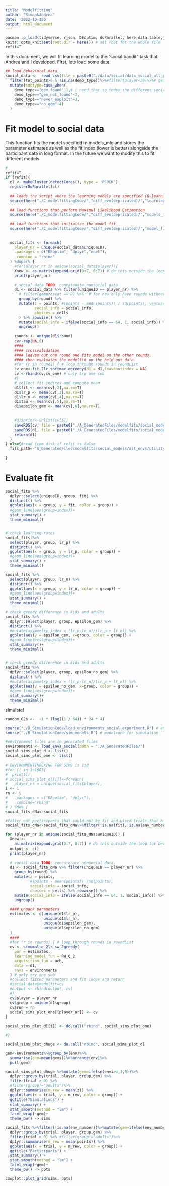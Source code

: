 ```yaml
---
title: "Modelfitting"
author: "Simon&Andrea"
date: '2022-10-120'
output: html_document
---
```


```r
pacman::p_load(tidyverse, rjson, DEoptim, doParallel, here,data.table,jsonlite,lme4,nnet)
knitr::opts_knit$set(root.dir = here()) # set root fot the whole file
refit=T
```

In this document, we will fit learning model to the "social bandit" task that Andrea and I developed. 
First, lets load some data.

```r

## load behavioral data
social_data <-  read_csv(file = paste0("./data/social/data_social_all_participants.csv")) %>%#drop_na()
  filter(tot_points>0 & !is.na(demo_type))%>%#filter(player<30)%>%# get a sub-sample of both adults and adolescents 
  mutate(soctype=case_when(
    demo_type=="gem_found"~1,# i need that to index the different social weight parameters
    demo_type=="gem_not_found"~2,
    demo_type=="never_exploit"~3,
    demo_type=="no_gem"~4)
  )

```

# Fit model to social data
This function fits the model specified in models_mle and stores the parameter estimates as well as the fit index (lower is better)
alongside the participant data in long format. In the future we want to modify this to fit different models

```r
# 
refit=T
if (refit){
  cl <- makeCluster(detectCores(), type = 'PSOCK')
  registerDoParallel(cl)
  
  ## loads the script where the learning models are specified (Q-learning, social Q-learning, UCB etc)
  source(here("./C_modelfittingCode/","diff_evo(depricated)/","learning_models.R"))
  
  ## load functions that perform Maximul Likelihood Estimation
  source(here("./C_modelfittingCode/","diff_evo(depricated)/","models_mle.R"))
  
  ## load functions that initialize the model fit
  source(here("./C_modelfittingCode/","diff_evo(depricated)/","model_fitting_functions_social_bandits.R"))
  
  
  social_fits <- foreach(
    player_nr = unique(social_data$uniqueID),
    .packages = c("DEoptim", "dplyr","nnet"),
    .combine = "rbind"
  ) %dopar% {
    #for(player_nr in unique(social_data$player)){
    Xnew <- as.matrix(expand.grid(0:7, 0:7)) # do this outside the loop for better speed
    print(player_nr)
    
    # social data TODO: concatenate nonsocial data.
    d1 <- social_data %>% filter(uniqueID == player_nr) %>%
      # filter(gempresent == 0) %>%  # for now only have rounds without gems 
      group_by(round) %>%
      mutate(z = points, #(points - mean(points)) / sd(points), ventually figure out what is the best outcome for this
             social_info = social_info,
             choices = cells
      ) %>% rowwise() %>%
      mutate(social_info = ifelse(social_info == 64, 1, social_info)) %>%
      ungroup()
    
    rounds <- unique(d1$round)
    cv<-rep(NA,6)
    ####
    #### crossvalidation
    #### leaves out one round and fits model on the other rounds. 
    #### then evaluates the modelfit on the held out data
    #for (r in rounds) { # loop through rounds in roundList
    cv_one<-fit_2lr_softmax_egreedy(d1 = d1,leaveoutindex = NA)
    cv <-rbind(cv,cv_one) # only try one sub
    #}
    # collect fit indices and compute mean
    d1$fit <- mean(cv[,2],na.rm=T)
    d1$lr_p <- mean(cv[,3],na.rm=T)
    d1$lr_n <- mean(cv[,4],na.rm=T)
    d1$tau <- mean(cv[,5],na.rm=T)
    d1$epsilon_gem <- mean(cv[,6],na.rm=T)
    
    
    #d1$prior<-unlist(cv[5])
    saveRDS(cv, file = paste0("./A_GeneratedFiles/modelfits/social_models/all_envs/utility_2lr_softmax_egreedy/fit", player_nr, ".rds"))
    saveRDS(d1, file = paste0("./A_GeneratedFiles/modelfits/social_models/all_envs/utility_2lr_softmax_egreedy/data_fit", player_nr, ".rds"))
    return(d1)
  }
} else{#read from disk if refit is false
  fits_path<-"A_GeneratedFiles/modelfits/social_models/all_envs/utility_2lr_softmax_egreedy/"
  
}
```

# Evaluate fit 


```r

social_fits %>%
  dplyr::select(uniqueID, group, fit) %>% 
  distinct() %>% 
  ggplot(aes(x = group, y = fit, color = group)) +
  #geom_line(aes(group=index))+
  stat_summary() +
  theme_minimal()


# check learning rates
social_fits %>%
  select(player, group, lr_p) %>% 
  distinct() %>% 
  ggplot(aes(x = group, y = lr_p, color = group)) +
  #geom_line(aes(group=index))+
  stat_summary() +
  theme_minimal()

social_fits %>%
  select(player, group, lr_n) %>% 
  distinct() %>% 
  ggplot(aes(x = group, y = lr_n, color = group)) +
  #geom_line(aes(group=index))+
  stat_summary() +
  theme_minimal()

# check greedy difference in kids and adults 
social_fits %>%
  dplyr::select(player, group, epsilon_gem) %>%
  distinct() %>%
  #mutate(asymmetry_index = (lr_p-lr_n)/(lr_p + lr_n)) %>%
  ggplot(aes(y = epsilon_gem, x=group, color = group)) +
  #geom_line(aes(group=index))+
  stat_summary()+
  theme_minimal()


# check greedy difference in kids and adults 
social_fits %>%
  dplyr::select(player, group, epsilon_no_gem) %>%
  distinct() %>%
  #mutate(asymmetry_index = (lr_p-lr_n)/(lr_p + lr_n)) %>%
  ggplot(aes(y = epsilon_no_gem, x=group, color = group)) +
  #geom_line(aes(group=index))+
  stat_summary()+
  theme_minimal()

```


simulate!

```r

random_G2s <-  -1 * (log((1 / 64)) * 24 * 4)

source("./B_SimulationCode/load_environments_social_experiment.R") # environments
source("./B_SimulationCode/sim_models.R") # modelcode for simulation

#environment files are in generated files
environments <- load_envs_social(path = "./A_GeneratedFiles/")
social_sims_plot_d <- list()
social_sims_plot_one <- list()

# ENVIRONMENTINDEXING FOR SIMS is 1:8
#for (i in 1:100){
#  print(i)
# social_sims_plot_d[[i]]<-foreach(
#   player_nr = unique(social_fits$player),
i <- 1
rn <- i
#   .packages = c("DEoptim", "dplyr"),
#   .combine="rbind"
# ) %do% {
social_fits_dNa<-social_fits

#filter out participants that could not be fit and wierd trials that have na values in environments
social_fits_dNa<-social_fits_dNa%>%filter(!is.na(fit),!is.na(env_number))

for (player_nr in unique(social_fits_dNa$uniqueID)) {
  Xnew <-
    as.matrix(expand.grid(0:7, 0:7)) # do this outside the loop for better speed
  output <- c()
  print(player_nr)
  
  # social data TODO: concatenate nonsocial data.
  d1 <- social_fits_dNa %>% filter(uniqueID == player_nr) %>%
    group_by(round) %>%
    mutate(z = points,
           #(points - mean(points)) /sd(points),
           social_info = social_info,
           choices = cells) %>% rowwise() %>%
    mutate(social_info = ifelse(social_info == 64, 1, social_info)) %>%
    ungroup()
  
  #### unpack parameters
  estimates <- c(unique(d1$lr_p),
                 unique(d1$lr_n),
                 unique(d1$epsilon_gem),
                 unique(d1$epsilon_no_gem)
  )
  ####
  #for (r in rounds) { # loop through rounds in roundList
  cv <- simumalte_2lr_sw_2greedy(
    par = estimates,
    learning_model_fun = RW_Q_2,
    acquisition_fun = ucb,
    data = d1,
    envs = environments
  ) # only try one sub
  #collect fitted parameters and fit index and return
  #social_data$modelfit=cv
  #output <- rbind(output, cv)
  #}
  cv$player = player_nr
  cv$group = unique(d1$group)
  cv$run = rn
  social_sims_plot_one[[player_nr]] <- cv
}

social_sims_plot_d[[i]] <- do.call("rbind", social_sims_plot_one)

#}

social_sims_plot_dhuge <- do.call("rbind", social_sims_plot_d)
```

```r
gem<-environments%>%group_by(env)%>%
  summarise(gem=mean(gems))%>%arrange(env)%>%
  pull(gem)

social_sims_plot_dhuge %>%mutate(gem=ifelse(envi>4,1,0))%>%
  dplyr::group_by(trial, player, group,gem) %>%
  filter(trial > 0) %>%
  #filter(group!="adults")%>%
  dplyr::summarise(m_rew = mean(z)) %>%
  ggplot(aes(x = trial, y = m_rew, color = group)) +
  ggtitle("Simulations") +
  stat_summary() +
  stat_smooth(method = "lm") +
  facet_wrap(~gem)+
  theme_bw() -> sims

social_fits %>%filter(!is.na(env_number))%>%mutate(gem=ifelse(env_number>4,1,0))%>%
  dplyr::group_by(trial, player, group,gem) %>%
  filter(trial > 0) %>% #filter(group!="adults")%>%
  dplyr::summarise(m_rew = mean(points)) %>%
  ggplot(aes(x = trial, y = m_rew, color = group)) +
  ggtitle("Participants") +
  stat_summary() +
  stat_smooth(method = "lm") +
  facet_wrap(~gem)+
  theme_bw() -> ppts

cowplot::plot_grid(sims, ppts)


```

